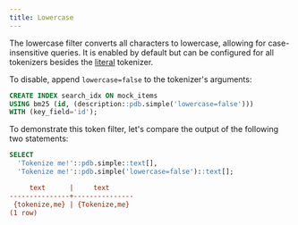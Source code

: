 ```yaml
---
title: Lowercase
---
```


The lowercase filter converts all characters to lowercase, allowing for case-insensitive queries. It is enabled by default but can be
configured for all tokenizers besides the [literal](/v2/tokenizers/available_tokenizers/exact) tokenizer.

To disable, append `lowercase=false` to the tokenizer's arguments:

```sql
CREATE INDEX search_idx ON mock_items
USING bm25 (id, (description::pdb.simple('lowercase=false')))
WITH (key_field='id');
```

To demonstrate this token filter, let's compare the output of the following two statements:

```sql
SELECT
  'Tokenize me!'::pdb.simple::text[],
  'Tokenize me!'::pdb.simple('lowercase=false')::text[];
```

```ini Expected Response
     text      |     text
---------------+---------------
 {tokenize,me} | {Tokenize,me}
(1 row)
```
